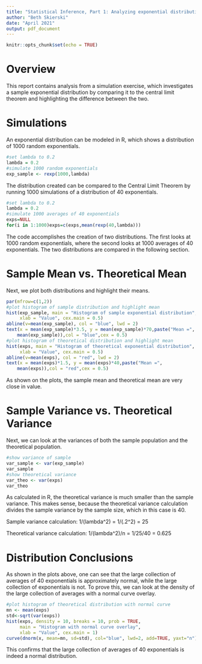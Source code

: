 ```yaml
---
title: "Statistical Inference, Part 1: Analyzing exponential distributions"
author: "Beth Skierski"
date: "April 2021"
output: pdf_document
---
```

```r
knitr::opts_chunk$set(echo = TRUE)

```

# Overview
This report contains analysis from a simulation exercise, which investigates a sample exponential distribution by comparing it to the central limit theorem and highlighting the difference between the two.

# Simulations
An exponential distribution can be modeled in R, which shows a distribution of 1000 random exponentials.
```r
#set lambda to 0.2
lambda = 0.2 
#simulate 1000 random exponentials
exp_sample <- rexp(1000,lambda)
```
The distribution created can be compared to the Central Limit Theorem by running 1000 simulations of a distribution of 40 exponentials.
```r
#set lambda to 0.2
lambda = 0.2 
#simulate 1000 averages of 40 exponentials
exps=NULL
for(i in 1:1000)exps=c(exps,mean(rexp(40,lambda)))
```
The code accomplishes the creation of two distributions. The first looks at 1000 random exponentials, where the second looks at 1000 averages of 40 exponentials. The two distributions are compared in the following section.

# Sample Mean vs. Theoretical Mean
Next, we plot both distributions and highlight their means.
```r
par(mfrow=c(1,2)) 
#plot histogram of sample distribution and highlight mean
hist(exp_sample, main = "Histogram of sample exponential distribution", 
     xlab = "Value", cex.main = 0.5)
abline(v=mean(exp_sample), col = "blue", lwd = 2)
text(x = mean(exp_sample)*3.5, y = mean(exp_sample)*70,paste("Mean =",
    mean(exp_sample)),col = "blue",cex = 0.5)
#plot histogram of theoretical distribution and highlight mean
hist(exps, main = "Histogram of theoretical exponential distribution", 
     xlab = "Value", cex.main = 0.5)
abline(v=mean(exps), col = "red", lwd = 2)
text(x = mean(exps)*1.5, y = mean(exps)*40,paste("Mean =", 
    mean(exps)),col = "red",cex = 0.5)
```
As shown on the plots, the sample mean and theoretical mean are very close in value.

# Sample Variance vs. Theoretical Variance
Next, we can look at the variances of both the sample population and the theoretical population.
```r
#show variance of sample
var_sample <- var(exp_sample)
var_sample
#show theoretical variance
var_theo <- var(exps)
var_theo
```
As calculated in R, the theoretical variance is much smaller than the sample variance. This makes sense, because the theoretical variance calculation divides the sample variance by the sample size, which in this case is 40.

Sample variance calculation: 1/(lambda^2) = 1/(.2^2) = 25

Theoretical variance calculation: 1/(lambda^2)/n = 1/25/40 = 0.625

# Distribution Conclusions

As shown in the plots above, one can see that the large collection of averages of 40 exponentials is approximately normal, while the large collection of exponentials is not. To prove this, we can look at the density of the large collection of averages with a normal curve overlay.

```r
#plot histogram of theoretical distribution with normal curve
mn <- mean(exps)
std<-sqrt(var(exps))
hist(exps, density = 10, breaks = 10, prob = TRUE,
     main = "Histogram with normal curve overlay", 
     xlab = "Value", cex.main = 1)
curve(dnorm(x, mean=mn, sd=std), col="blue", lwd=2, add=TRUE, yaxt="n")
```

This confirms that the large collection of averages of 40 exponentials is indeed a normal distribution.